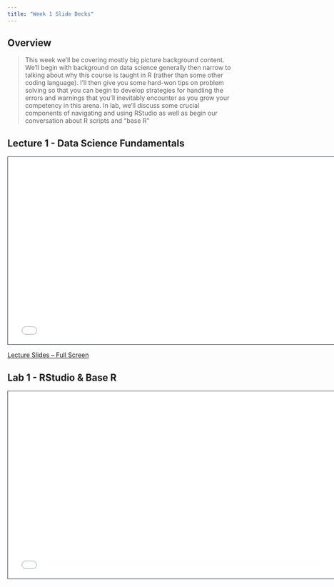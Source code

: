 ```yaml
---
title: "Week 1 Slide Decks"
---
```


## Overview

> This week we'll be covering mostly big picture background content. We'll begin with background on data science generally then narrow to talking about why this course is taught in R (rather than some other coding language). I'll then give you some hard-won tips on problem solving so that you can begin to develop strategies for handling the errors and warnings that you'll inevitably encounter as you grow your competency in this arena. In lab, we'll discuss some crucial components of navigating and using RStudio as well as begin our conversation about R scripts and "base R"

## Lecture 1 - Data Science Fundamentals

```{=html}
<iframe class="slide-deck" src="slides_1a.html" height="420" width="750" style="border: 1px solid #2e3846;"></iframe>
```

[Lecture Slides -- Full Screen](slides_1a.qmd)

## Lab 1 - RStudio & Base R

```{=html}
<iframe class="slide-deck" src="slides_1b.html" height="420" width="750" style="border: 1px solid #2e3846;></iframe>
```
 
[Lab Slides -- Full Screen](slides_1b.qmd)
